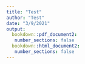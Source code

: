 ```yaml
---
title: "Test"
author: "Test"
date: "3/9/2021"
output:
  bookdown::pdf_document2:
   number_sections: false
  bookdown::html_document2:
   number_sections: false
---
```

